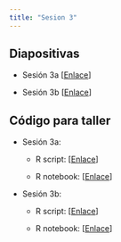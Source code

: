 ```yaml
---
title: "Sesion 3"
---
```


## Diapositivas

- Sesión 3a [[Enlace](../Sesiones/Sesion-3/Sesion-3a.html)]

- Sesión 3b [[Enlace](../Sesiones/Sesion-3/Sesion-3b.html)]


## Código para taller

- Sesión 3a:

    + R script: [[Enlace](../Sesiones/Sesion-3/Code/Sesion3a.r)]
    
    + R notebook: [[Enlace](../Sesiones/Sesion-3/Code/Sesion3a.Rmd)]

- Sesión 3b:

    + R script: [[Enlace](../Sesiones/Sesion-3/Code/Sesion3a.r)]
    
    + R notebook: [[Enlace](../Sesiones/Sesion-3/Code/Sesion3b.Rmd)]